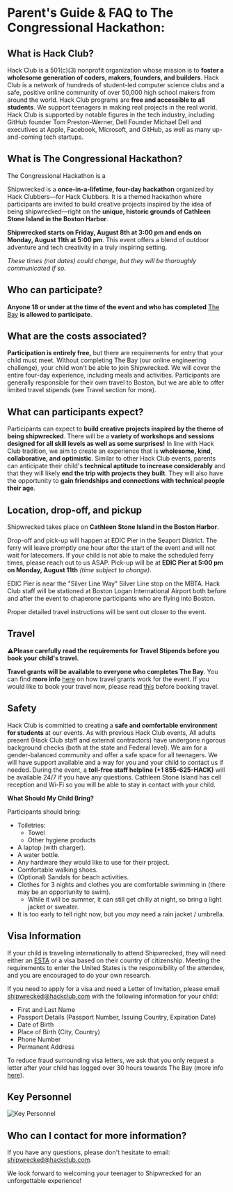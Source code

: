 # Parent's Guide & FAQ to The Congressional Hackathon:

## What is Hack Club?

Hack Club is a 501(c)(3) nonprofit organization whose mission is to **foster a wholesome generation of coders, makers, founders, and builders**. Hack Club is a network of hundreds of student-led computer science clubs and a safe, positive online community of over 50,000 high school makers from around the world. Hack Club programs are **free and accessible to all students**. We support teenagers in making real projects in the real world. Hack Club is supported by notable figures in the tech industry, including GitHub founder Tom Preston-Werner, Dell Founder Michael Dell and executives at Apple, Facebook, Microsoft, and GitHub, as well as many up-and-coming tech startups.

## What is The Congressional Hackathon?

The Congressional Hackathon is a&#x20;

Shipwrecked is a **once-in-a-lifetime, four-day hackathon** organized by Hack Clubbers—for Hack Clubbers. It is a themed hackathon where participants are invited to build creative projects inspired by the idea of being shipwrecked—right on the **unique, historic grounds of Cathleen Stone Island in the Boston Harbor**.

**Shipwrecked starts on Friday, August 8th at 3:00 pm and ends on Monday, August 11th at 5:00 pm**. This event offers a blend of outdoor adventure and tech creativity in a truly inspiring setting.

*These times (not dates) could change, but they will be thoroughly communicated if so.*

## Who can participate?

**Anyone 18 or under at the time of the event and who has completed** [The Bay](/info/the-bay) **is allowed to participate**.

## What are the costs associated?

**Participation is entirely free,** but there are requirements for entry that your child must meet. Without completing The Bay (our online engineering challenge), your child won't be able to join Shipwrecked. We will cover the entire four-day experience, including meals and activities. Participants are generally responsible for their own travel to Boston, but we are able to offer limited travel stipends (see Travel section for more).

## What can participants expect?

Participants can expect to **build creative projects inspired by the theme of being shipwrecked**. There will be a **variety of workshops and sessions designed for all skill levels as well as some surprises!** In line with Hack Club tradition, we aim to create an experience that is **wholesome, kind, collaborative, and optimistic**. Similar to other Hack Club events, parents can anticipate their child's **technical aptitude to increase considerably** and that they will likely **end the trip with projects they built**. They will also have the opportunity to **gain friendships and connections with technical people their age**.

## Location, drop-off, and pickup

Shipwrecked takes place on **Cathleen Stone Island in the Boston Harbor**.

Drop-off and pick-up will happen at EDIC Pier in the Seaport District. The ferry will leave promptly one hour after the start of the event and will not wait for latecomers. If your child is not able to make the scheduled ferry times, please reach out to us ASAP. Pick-up will be at **EDIC Pier at 5:00 pm on Monday, August 11th** *(time subject to change)*.

EDIC Pier is near the "Silver Line Way" Silver Line stop on the MBTA. Hack Club staff will be stationed at Boston Logan International Airport both before and after the event to chaperone participants who are flying into Boston.

Proper detailed travel instructions will be sent out closer to the event.

## Travel

**⚠️Please carefully read the requirements for Travel Stipends before you book your child's travel.**

**Travel grants will be available to everyone who completes The Bay**. You can find **more info** [here](/info/travel-stipends) on how travel grants work for the event. If you would like to book your travel now, please read [this](/info/travel-stipends) before booking travel.

## Safety

Hack Club is committed to creating a **safe and comfortable environment for students** at our events. As with previous Hack Club events, All adults present (Hack Club staff and external contractors) have undergone rigorous background checks (both at the state and Federal level). We aim for a gender-balanced community and offer a safe space for all teenagers. We will have support available and a way for you and your child to contact us if needed. During the event, a **toll-free staff helpline (+1 855-625-HACK)** will be available 24/7 if you have any questions. Cathleen Stone Island has cell reception and Wi-Fi so you will be able to stay in contact with your child.

**What Should My Child Bring?**

Participants should bring:

* Toiletries:
  * Towel
  * Other hygiene products
* A laptop (with charger).
* A water bottle.
* Any hardware they would like to use for their project.
* Comfortable walking shoes.
* (Optional) Sandals for beach activities.
* Clothes for 3 nights and clothes you are comfortable swimming in (there may be an opportunity to swim).
  * While it will be summer, it can still get chilly at night, so bring a light jacket or sweater.
* It is too early to tell right now, but you *may* need a rain jacket / umbrella.

## Visa Information

If your child is traveling internationally to attend Shipwrecked, they will need either an [ESTA](https://www.cbp.gov/travel/international-visitors/esta) or a visa based on their country of citizenship. Meeting the requirements to enter the United States is the responsibility of the attendee, and you are encouraged to do your own research.

If you need to apply for a visa and need a Letter of Invitation, please email [shipwrecked@hackclub.com](mailto\:shipwrecked@hackclub.com) with the following information for your child:

* First and Last Name
* Passport Details (Passport Number, Issuing Country, Expiration Date)
* Date of Birth
* Place of Birth (City, Country)
* Phone Number
* Permanent Address

To reduce fraud surrounding visa letters, we ask that you only request a letter after your child has logged over 30 hours towards The Bay (more info [here](?tab=t.yxrvbn3vw5h5)).

## Key Personnel

![Key Personnel](/Key-personel.webp)

## Who can I contact for more information?

If you have any questions, please don't hesitate to email: [shipwrecked@hackclub.com](mailto\:shipwrecked@hackclub.com).

We look forward to welcoming your teenager to Shipwrecked for an unforgettable experience!
